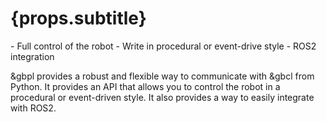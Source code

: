 
# {props.subtitle}

<Tldr>
    - Full control of the robot
    - Write in procedural or event-drive style
    - ROS2 integration
</Tldr>

&gbpl provides a robust and flexible way to communicate with &gbcl from Python. It provides an API that allows you to
control the robot in a procedural or event-driven style. It also provides a way to easily integrate with ROS2.


